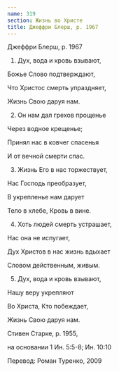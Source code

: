 ```yaml
---
name: 319
section: Жизнь во Христе
title: Джеффри Блерш, р. 1967
---
```

Джеффри Блерш, р. 1967


1. Дух, вода и кровь взывают,

Божье Слово подтверждают,

Что Христос смерть упраздняет,

Жизнь Свою даруя нам.


2. Он нам дал грехов прощенье

Через водное крещенье;

Принял нас в ковчег спасенья

И от вечной смерти спас.


3. Жизнь Его в нас торжествует,

Нас Господь преобразует,

В укрепленье нам дарует

Тело в хлебе, Кровь в вине.


4. Хоть людей смерть устрашает,

Нас она не испугает,

Дух Христов в нас жизнь вдыхает

Словом действенным, живым.


5. Дух, вода и кровь взывают,

Нашу веру укрепляют

Во Христа, Кто побеждает,

Жизнь Свою даруя нам.


Стивен Старке, р. 1955,

на основании 1 Ин. 5:5-8; Ин. 10:10

Перевод: Роман Туренко, 2009